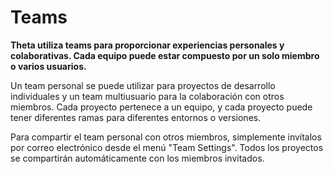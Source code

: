 # Teams
**Theta utiliza teams para proporcionar experiencias personales y colaborativas.
Cada equipo puede estar compuesto por un solo miembro o varios usuarios.**

Un team personal se puede utilizar para proyectos de desarrollo individuales y un team multiusuario para la colaboración con otros miembros.
Cada proyecto pertenece a un equipo, y cada proyecto puede tener diferentes ramas para diferentes entornos o versiones.

Para compartir el team personal con otros miembros, simplemente invítalos por correo electrónico desde el menú "Team Settings".
Todos los proyectos se compartirán automáticamente con los miembros invitados.
